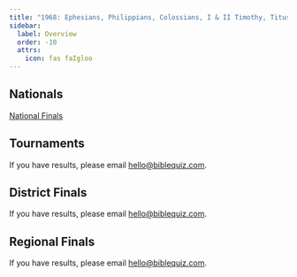 ```yaml
---
title: "1968: Ephesians, Philippians, Colossians, I & II Timothy, Titus"
sidebar:
  label: Overview
  order: -10
  attrs:
    icon: fas faIgloo
---
```



<ScripturePortionCover season={1968} />

## Nationals
<a href="/tbq/seasons/1968/nationals/" class="btn btn-primary">National Finals</a>

## Tournaments
If you have results, please email [hello@biblequiz.com](mailto:hello@biblequiz.com).

## District Finals
If you have results, please email [hello@biblequiz.com](mailto:hello@biblequiz.com).

## Regional Finals
If you have results, please email [hello@biblequiz.com](mailto:hello@biblequiz.com).
